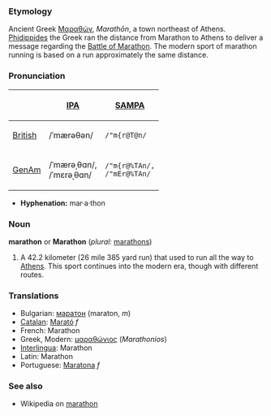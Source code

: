 ===Etymology===
Ancient Greek [[Μαραθών]], ''Marathōn'', a town northeast of Athens.  [[w:Phidippides_(Marathon_runner)|Phidippides]] the Greek ran the distance from Marathon to Athens to deliver a message regarding the [[w:Battle of Marathon|Battle of Marathon]].  The modern sport of marathon running is based on a run approximately the same distance.

===Pronunciation===
{| border=1 cellpadding=5
! !! [[w:International Phonetic Alphabet|IPA]] !! [[w:SAMPA|SAMPA]]
|-
! [[British]]
| /ˈmærəθən/ || <tt> /"m{r@T@n/ </tt>
|-
! [[GenAm]]
| /ˈmærəˌθɑn/, <br> /ˈmɛrəˌθɑn/ || <tt>/"m{r@%TAn/, <br> /"mEr@%TAn/</tt>
|}

*'''Hyphenation:''' mar·a·thon

===Noun===
'''marathon''' or '''Marathon''' (''plural:'' [[marathons]])
#A 42.2 kilometer (26 mile 385 yard run) that used to run all the way to [[Athens]].  This sport continues into the modern era, though with different routes.

===Translations===
*Bulgarian: [[маратон]] (maraton, ''m'')
*[[Catalan]]: [[Marató]] ''f''
*French: Marathon
*Greek, Modern: [[μαραθώνιος]] (''Marathonios'')
*[[Interlingua]]: Marathon
*Latin: Marathon
*Portuguese: [[Maratona]] ''f''

===See also===
* Wikipedia on [[w:Marathon|marathon]]